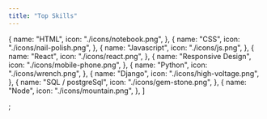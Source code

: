 ```yaml
---
title: "Top Skills"
---
```


  {
    name: "HTML",
    icon: "./icons/notebook.png",
  },
  {
    name: "CSS",
    icon: "./icons/nail-polish.png",
  },
  {
    name: "Javascript",
    icon: "./icons/js.png",
  },
  {
    name: "React",
    icon: "./icons/react.png",
  },
  {
    name: "Responsive Design",
    icon: "./icons/mobile-phone.png",
  },
  {
    name: "Python",
    icon: "./icons/wrench.png",
  },
  {
    name: "Django",
    icon: "./icons/high-voltage.png",
  },
  {
    name: "SQL / postgreSql",
    icon: "./icons/gem-stone.png",
  },
  {
    name: "Node",
    icon: "./icons/mountain.png",
  },
]

;

